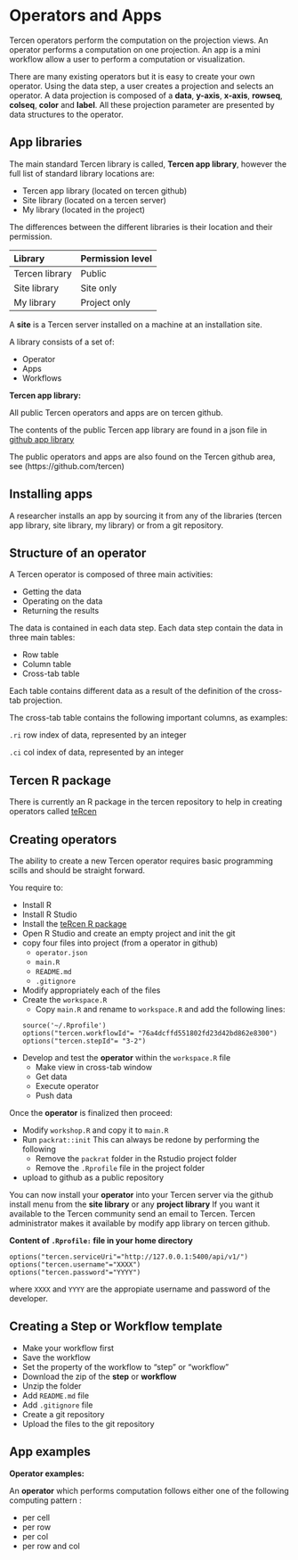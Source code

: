 # Operators and Apps {#operators}

Tercen operators perform the computation on the projection views. An operator performs a computation on one projection. An app is a mini workflow allow a user to perform a computation or visualization.

There are many existing operators but it is easy to create your own operator. Using the data step, a user creates a projection and selects an operator. A data projection is composed of a __data__, __y-axis__, __x-axis__, __rowseq__, __colseq__, __color__ and __label__. All these projection parameter are presented by data structures to the operator.



## App libraries {-}

The main standard Tercen library is called, __Tercen app library__, however the full list of standard library locations are: 

* Tercen app library (located on tercen github)
* Site library (located on a tercen server)
* My library (located in the project)

The differences between the different libraries is their location and their permission.

Library  | Permission level |
:-----   | :------- |
Tercen library | Public |
Site library   | Site only|
My library     | Project only |

A __site__ is a Tercen server installed on a machine at an installation  site.

A library consists of a set of:

* Operator
* Apps
* Workflows

__Tercen app library:__

All public Tercen operators and apps are on tercen github. 

The contents of the public Tercen app library are found in a json file in [github app library](https://github.com/tercen/app-library)

The public operators and apps are also found on the Tercen github area, see (https://github.com/tercen)

## Installing apps {-}

A researcher installs an app by sourcing it from any of the libraries (tercen app library, site library, my library) or from a git repository.


## Structure of an operator {-}
A Tercen operator is composed of three main activities:

* Getting the data
* Operating on the data
* Returning the results

The data is contained in each data step. Each data step contain the data in 
three main tables:

* Row table
* Column table
* Cross-tab table

Each table contains different data as a result of the definition of the cross-tab projection.

The cross-tab table contains the following important columns, as examples:

``.ri``  row index of data, represented by an integer

``.ci``  col index of data, represented by an integer


## Tercen R package {-}
There is currently an R package in the tercen repository to help in creating operators called [teRcen](https://github.com/tercen/teRcen) 

## Creating operators {-}
The ability to create a new Tercen operator requires basic programming scills and should be straight forward.

You require to:

* Install R
* Install R Studio
* Install the [teRcen R package](https://github.com/tercen/teRcen)
* Open R Studio and create an empty project and init the git
* copy four files into project (from a operator in github)
    + `operator.json`
    + `main.R`
    + `README.md`
    + `.gitignore`
* Modify appropriately each of the files 
* Create  the `workspace.R`
  + Copy `main.R` and rename to `workspace.R` and add the following lines:
```
source('~/.Rprofile')
options("tercen.workflowId"= "76a4dcffd551802fd23d42bd862e8300")
options("tercen.stepId"= "3-2")
```
* Develop and test the __operator__ within the `workspace.R` file
    + Make view in cross-tab window
    + Get data 
    + Execute operator
    + Push data
  
Once the __operator__ is finalized then proceed:

* Modify `workshop.R` and copy it to `main.R` 
* Run `packrat::init`
This can always be redone by performing the following
    + Remove the `packrat` folder in the Rstudio project folder
    + Remove the `.Rprofile` file in the project folder
* upload to github as a public repository

You can now install your __operator__  into your Tercen server via the github install menu from the __site library__ or any __project library__ 
If you want it available to the Tercen community send an email to Tercen.
Tercen administrator makes it available by modify app library on tercen github.

__Content of `.Rprofile:` file in your home directory__ 
```
options("tercen.serviceUri"="http://127.0.0.1:5400/api/v1/")
options("tercen.username"="XXXX")
options("tercen.password"="YYYY")
```
where `XXXX` and `YYYY` are the appropiate username and password of the developer.

## Creating a Step or Workflow template {-}
* Make your workflow first
* Save the workflow
* Set the property of the workflow to “step” or "workflow"
* Download the zip of the __step__ or __workflow__
* Unzip the folder
* Add `README.md` file
* Add `.gitignore` file
* Create a git repository
* Upload the files to the git repository

## App examples {-}

__Operator examples:__

An __operator__ which performs computation follows either one of the following computing pattern :

* per cell
* per row
* per col
* per row and col


